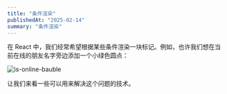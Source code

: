 ```yaml
---
title: "条件渲染"
publishedAt: "2025-02-14"
summary: "条件渲染"
---
```


在 React 中，我们经常希望根据某些条件渲染一块标记。例如，也许我们想在当前在线的朋友名字旁边添加一个小绿色圆点：

![is-online-bauble](/blog/react/is-online-bauble.png)

让我们来看一些可以用来解决这个问题的技术。
